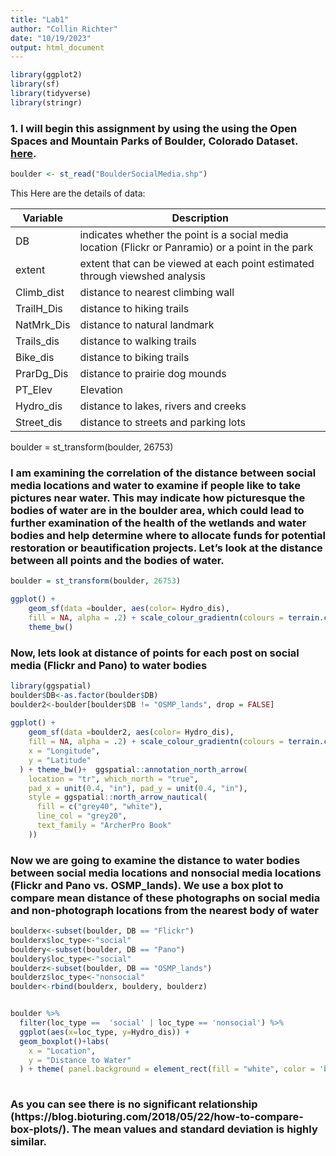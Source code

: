 ```yaml
---
title: "Lab1"
author: "Collin Richter"
date: "10/19/2023"
output: html_document
---
```



```r
library(ggplot2)
library(sf)
library(tidyverse)
library(stringr)
```

### 1. I will begin this assignment by using the using the Open Spaces and Mountain Parks of Boulder, Colorado Dataset. [here](https://drive.google.com/drive/folders/1YuX5oWjKS6vZx4zNyPwBKuiw9EJYNX5L?usp=sharing).

```r
boulder <- st_read("BoulderSocialMedia.shp")

```
This Here are the details of data: 

|  Variable  |  Description   |
|------------|-----------------------------------------------------------------------------------|
| DB |  indicates whether the point is a   social media location (Flickr or Panramio) or a point in the park |
| extent |  extent that can be viewed at each   point estimated through viewshed analysis  |
| Climb_dist |  distance to nearest climbing wall |
| TrailH_Dis |  distance to hiking trails |
| NatMrk_Dis |  distance to natural landmark |
| Trails_dis |  distance to walking trails |
| Bike_dis |  distance to biking trails |
| PrarDg_Dis |  distance to prairie dog mounds |
| PT_Elev |  Elevation |
| Hydro_dis |  distance to lakes, rivers and   creeks |
| Street_dis |  distance to streets and parking   lots |

boulder = st_transform(boulder, 26753) 




### I am examining the correlation of the distance between social media locations and water to examine if people like to take pictures near water. This may indicate how picturesque the bodies of water are in the boulder area, which could lead to further examination of the health of the wetlands and water bodies and help determine where to allocate funds for potential restoration or beautification projects. Let's look at the distance between all points and the bodies of water.

```r
boulder = st_transform(boulder, 26753) 

ggplot() +
    geom_sf(data =boulder, aes(color= Hydro_dis),
    fill = NA, alpha = .2) + scale_colour_gradientn(colours = terrain.colors(10)) +
    theme_bw()
```

### Now, lets look at distance of points for each post on social media (Flickr and Pano) to water bodies
```r
library(ggspatial)
boulder$DB<-as.factor(boulder$DB)
boulder2<-boulder[boulder$DB != "OSMP_lands", drop = FALSE]
  
ggplot() +
    geom_sf(data =boulder2, aes(color= Hydro_dis),
    fill = NA, alpha = .2) + scale_colour_gradientn(colours = terrain.colors(10)) +labs(
    x = "Longitude",
    y = "Latitude"
  ) + theme_bw()+  ggspatial::annotation_north_arrow(
    location = "tr", which_north = "true",
    pad_x = unit(0.4, "in"), pad_y = unit(0.4, "in"),
    style = ggspatial::north_arrow_nautical(
      fill = c("grey40", "white"),
      line_col = "grey20",
      text_family = "ArcherPro Book"
    ))

```




### Now we are going to examine the distance to water bodies between social media locations and nonsocial media locations (Flickr and Pano vs. OSMP_lands). We use a box plot to compare mean distance of these photographs on social media and non-photograph locations from the nearest body of water   

```r
boulderx<-subset(boulder, DB == "Flickr")
boulderx$loc_type<-"social"
bouldery<-subset(boulder, DB == "Pano")
bouldery$loc_type<-"social"
boulderz<-subset(boulder, DB == "OSMP_lands")
boulderz$loc_type<-"nonsocial"
boulder<-rbind(boulderx, bouldery, boulderz)


boulder %>%
  filter(loc_type ==  'social' | loc_type == 'nonsocial') %>%
  ggplot(aes(x=loc_type, y=Hydro_dis)) + 
  geom_boxplot()+labs(
    x = "Location",
    y = "Distance to Water"
  ) + theme( panel.background = element_rect(fill = "white", color = 'black', size = 1.6, linetype = 'solid'),  text = element_text(size = 20),axis.text = element_text(colour = "black", size = 20))
  
```

### As you can see there is no significant relationship (https://blog.bioturing.com/2018/05/22/how-to-compare-box-plots/). The mean values and standard deviation is highly similar.  









